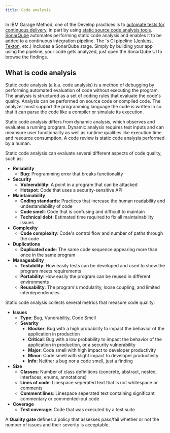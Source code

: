 ```yaml
---
title: Code analysis
---
```



In IBM Garage Method, one of the Develop practices is to [automate tests for continuous delivery](https://www.ibm.com/garage/method/practices/code/practice_automated_testing/), in part by using [static source code analysis tools](https://www.ibm.com/garage/method/practices/code/practice_automated_testing/tool_lint). [SonarQube](https://www.sonarqube.org/) automates performing static code analysis and enables it to be added to a continuous integration pipeline. The <Globals name="env" />'s CI pipeline ([Jenkins](/tools/jenkins), [Tekton](/tools/tekton/), etc.) includes a SonarQube stage. Simply by building your app using the pipeline, your code gets analyzed, just open the SonarQube UI to browse the findings.

## What is code analysis 

Static code analysis (a.k.a. code analysis) is a method of debugging by performing automated evaluation of code 
without executing the program. The analysis is structured as a set of coding rules that evaluate the code's quality. 
Analysis can be performed on source code or compiled code. The analyzer must support the programming language
the code is written in so that it can parse the code like a compiler or simulate its execution.

Static code analysis differs from dynamic analysis, which observes and evaluates a running program. Dynamic analysis 
requires test inputs and can meansure user functionality as well as runtime qualities like execution time and resource consumption. 
A code review is static code analysis performed by a human.

Static code analysis can evaluate several different aspects of code quality, such as:
- **Reliability**
    - **Bug**: Programming error that breaks functionality
- **Security**
    - **Vulnerability**: A point in a program that can be attacked
    - **Hotspot**: Code that uses a security-sensitive API
- **Maintainability**
    - **Coding standards**: Practices that increase the human readability and undestandability of code
    - **Code smell**: Code that is confusing and difficult to maintain
    - **Technical debt**: Estimated time required to fix all maintainability issues
- **Complexity**
    - **Code complexity**: Code's control flow and number of paths through the code
- **Duplications**
    - **Duplicated code**: The same code sequence appearing more than once in the same program
- **Manageability**
    - **Testability**: How easily tests can be developed and used to show the program meets requirements
    - **Portability**: How easily the program can be reused in different environments
    - **Reusability**: The program's modularity, loose coupling, and limited interdependencies

Static code analysis collects several metrics that measure code quality:
- **Issues**
    - **Type**: Bug, Vunerability, Code Smell
    - **Sevarity**
        - **Blocker**: Bug with a high probability to impact the behavior of the application in production
        - **Critical**: Bug with a low probability to impact the behavior of the application in production, or a security vulnerability
        - **Major**: Code smell with high impact to developer productivity
        - **Minor**: Code smell with slight impact to developer productivity
        - **Info**: Neither a bug nor a code smell, just a finding
- **Size**
    - **Classes**: Number of class definitions (concrete, abstract, nested, interfaces, enums, annotations)
    - **Lines of code**: Linespace seperated text that is not whitespace or comments
    - **Comment lines**: Linespace seperated text containing significant commentary or commented-out code
- **Coverage**
    - **Test coverage**: Code that was executed by a test suite

A **Quality gate** defines a policy that assesses pass/fail whether or not the number of issues and their severity is acceptable.
